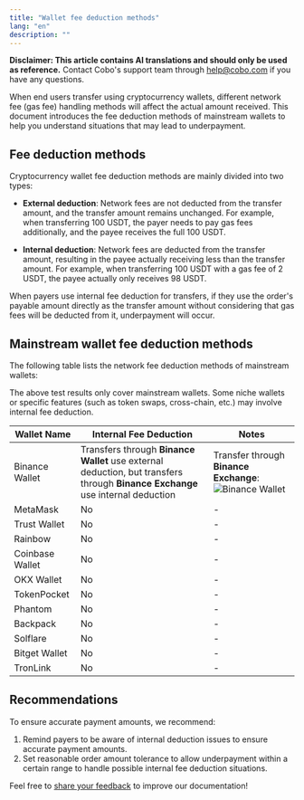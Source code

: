 ```yaml
---
title: "Wallet fee deduction methods"
lang: "en"
description: ""
---
```


<Note>**Disclaimer: This article contains AI translations and should only be used as reference.** Contact Cobo's support team through [help@cobo.com](mailto:help@cobo.com) if you have any questions.</Note>

When end users transfer using cryptocurrency wallets, different network fee (gas fee) handling methods will affect the actual amount received. This document introduces the fee deduction methods of mainstream wallets to help you understand situations that may lead to underpayment.

## Fee deduction methods

Cryptocurrency wallet fee deduction methods are mainly divided into two types:

- **External deduction**: Network fees are not deducted from the transfer amount, and the transfer amount remains unchanged. For example, when transferring 100 USDT, the payer needs to pay gas fees additionally, and the payee receives the full 100 USDT.

- **Internal deduction**: Network fees are deducted from the transfer amount, resulting in the payee actually receiving less than the transfer amount. For example, when transferring 100 USDT with a gas fee of 2 USDT, the payee actually only receives 98 USDT.


When payers use internal fee deduction for transfers, if they use the order's payable amount directly as the transfer amount without considering that gas fees will be deducted from it, underpayment will occur.


## Mainstream wallet fee deduction methods

The following table lists the network fee deduction methods of mainstream wallets:

<Note>The above test results only cover mainstream wallets. Some niche wallets or specific features (such as token swaps, cross-chain, etc.) may involve internal fee deduction.</Note>

| Wallet Name | Internal Fee Deduction | Notes |
|-------------|------------------------|-------|
| Binance Wallet | Transfers through **Binance Wallet** use external deduction, but transfers through **Binance Exchange** use internal deduction | Transfer through **Binance Exchange**: <img src="/v2/images/payments/binance_wallet.png" className="screenshot_modal" alt="Binance Wallet" /> |
| MetaMask | No | - |
| Trust Wallet | No | - |
| Rainbow | No | - |
| Coinbase Wallet | No | - |
| OKX Wallet | No | - |
| TokenPocket | No | - |
| Phantom | No | - |
| Backpack | No | - |
| Solflare | No | - |
| Bitget Wallet | No | - |
| TronLink | No | - |




## Recommendations

To ensure accurate payment amounts, we recommend:

1. Remind payers to be aware of internal deduction issues to ensure accurate payment amounts.
2. Set reasonable order amount tolerance to allow underpayment within a certain range to handle possible internal fee deduction situations.

<Tip>Feel free to [share your feedback](https://forms.zohopublic.com/cobo/form/DocumentFeedbackForm/formperma/QvLOhxJv1_JMsJ-1dleZ8Itb_7rzN-LtgvsDdxosoVI) to improve our documentation!</Tip>


